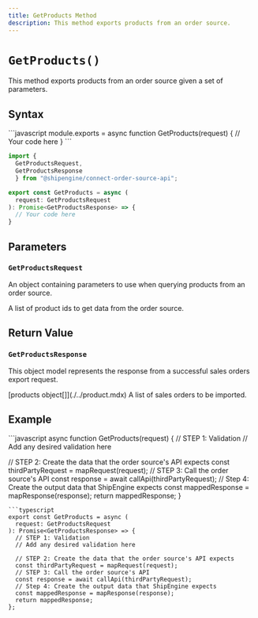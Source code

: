 ```yaml
---
title: GetProducts Method
description: This method exports products from an order source.
---
```


`GetProducts()`
===========================
This method exports products from an order source given a set of parameters.


Syntax
-----------------------------------------------
<CodeWrapper>
```javascript
module.exports = async function GetProducts(request) {
  // Your code here
}
```

```typescript
import {
  GetProductsRequest,
  GetProductsResponse
  } from "@shipengine/connect-order-source-api";

export const GetProducts = async (
  request: GetProductsRequest
): Promise<GetProductsResponse> => {
  // Your code here
}
```
</CodeWrapper>



Parameters
-----------------------------------------------

### `GetProductsRequest`
An object containing parameters to use when querying products from an order source.

<Reference>

  <Field name="product_ids" type="string[]" nullable={true}>
    <Description>
      A list of product ids to get data from the order source.
    </Description>
  </Field>

</Reference>



Return Value
-----------------------------------------------
### `GetProductsResponse`
This object model represents the response from a successful sales orders export request.

<Reference>

  <Field name="products" required={true}>
    <Type>
      [products object[]](./../product.mdx)
    </Type>
    <Description>
      A list of sales orders to be imported.
    </Description>
  </Field>

</Reference>

Example
-----------------------------------------------
<CodeWrapper>
```javascript
async function GetProducts(request) {
  // STEP 1: Validation
  // Add any desired validation here

  // STEP 2: Create the data that the order source's API expects
  const thirdPartyRequest = mapRequest(request);
  // STEP 3: Call the order source's API
  const response = await callApi(thirdPartyRequest);
  // Step 4: Create the output data that ShipEngine expects
  const mappedResponse = mapResponse(response);
  return mappedResponse;
}
```
```typescript
export const GetProducts = async (
  request: GetProductsRequest
): Promise<GetProductsResponse> => {
  // STEP 1: Validation
  // Add any desired validation here

  // STEP 2: Create the data that the order source's API expects
  const thirdPartyRequest = mapRequest(request);
  // STEP 3: Call the order source's API
  const response = await callApi(thirdPartyRequest);
  // Step 4: Create the output data that ShipEngine expects
  const mappedResponse = mapResponse(response);
  return mappedResponse;
};
```
</CodeWrapper>
